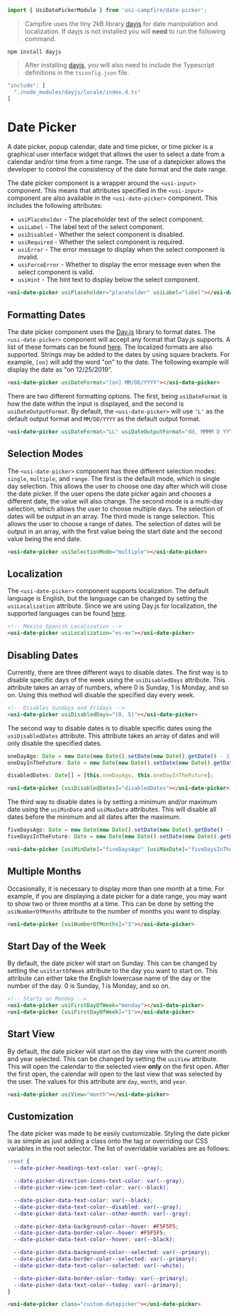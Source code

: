 ```ts
import { UsiDatePickerModule } from 'usi-campfire/date-picker';
```

> Campfire uses the tiny 2kB library [dayjs](https://day.js.org/) for date manipulation and localization. If dayjs is not installed you will **need** to run the
following command.

```console
npm install dayjs
```

> After installing [dayjs](https://day.js.org/), you will also need to include the Typescript definitions in the `tsconfig.json` file.

```ts
"include": [
  "./node_modules/dayjs/locale/index.d.ts"
]
````

# Date Picker
A date picker, popup calendar, date and time picker, or time picker is a graphical user interface widget that allows the user to select a date from a calendar
and/or time from a time range. The use of a datepicker allows the developer to control the consistency of the date format and the date range.

The date picker component is a wrapper around the `<usi-input>` component. This means that attributes specified in the `<usi-input>` component are also
available in the `<usi-date-picker>` component. This includes the following attributes:

  * `usiPlaceholder` - The placeholder text of the select component.
  * `usiLabel` - The label text of the select component.
  * `usiDisabled` - Whether the select component is disabled.
  * `usiRequired` - Whether the select component is required.
  * `usiError` - The error message to display when the select component is invalid.
  * `usiForceError` - Whether to display the error message even when the select component is valid.
  * `usiHint` - The hint text to display below the select component.

```html
<usi-date-picker usiPlaceholder="placeholder" usiLabel="label"></usi-date-picker>
```

## Formatting Dates
The date picker component uses the [Day.js](https://day.js.org/) library to format dates. The `<usi-date-picker>` component will accept any format that Day.js
supports. A list of these formats can be found [here](https://day.js.org/docs/en/display/format). The localized formats are also supported. Strings may be
added to the dates by using square brackets. For example, `[on]` will add the word "on" to the date. The following example will display the date as
"on 12/25/2019".

```html
<usi-date-picker usiDateFormat="[on] MM/DD/YYYY"></usi-date-picker>
```

There are two different formatting options. The first, being `usiDateFormat` is how the date within the input is displayed, and the second is
`usiDateOutputFormat`. By default, the `<usi-date-picker>` will use `'L'` as the default output format and `MM/DD/YYYY` as the default output format.

```html
<usi-date-picker usiDateFormat="LL" usiDateOutputFormat="dd, MMMM D YYYY"></usi-date-picker>
```

## Selection Modes
The `<usi-date-picker>` component has three different selection modes: `single`, `multiple`, and `range`. The first is the default mode, which is single day
selection. This allows the user to choose one day after which will close the date picker. If the user opens the date picker again and chooses a different date,
the value will also change. The second mode is a multi-day selection, which allows the user to choose multiple days. The selection of dates will be output in an
array. The third mode is range selection. This allows the user to choose a range of dates. The selection of dates will be output in an array, with the first
value being the start date and the second value being the end date.

```html
<usi-date-picker usiSelectionMode="multiple"></usi-date-picker>
```

## Localization
The `<usi-date-picker>` component supports localization. The default language is English, but the language can be changed by setting the `usiLocalization`
attribute. Since we are using Day.js for localization, the supported languages can be found [here](https://github.com/iamkun/dayjs/tree/dev/src/locale).

```html
<!-- Mexico Spanish Localization -->
<usi-date-picker usiLocalization="es-mx"></usi-date-picker>
```

## Disabling Dates
Currently, there are three different ways to disable dates. The first way is to disable specific days of the week using the `usiDisabledDays` attribute. This
attribute takes an array of numbers, where 0 is Sunday, 1 is Monday, and so on. Using this method will disable the specified day every week.

```html
<!-- Disables Sundays and Fridays -->
<usi-date-picker usiDisabledDays="[0, 5]"></usi-date-picker>
```

The second way to disable dates is to disable specific dates using the `usiDisabledDates` attribute. This attribute takes an array of dates and will only
disable the specified dates.

```ts
oneDayAgo: Date = new Date(new Date().setDate(new Date().getDate() - 1));
oneDayInTheFuture: Date = new Date(new Date().setDate(new Date().getDate() + 1));

disabledDates: Date[] = [this.oneDayAgo, this.oneDayInTheFuture];
```

```html
<usi-date-picker [usiDisabledDates]="disabledDates"></usi-date-picker>
```

The third way to disable dates is by setting a minimum and/or maximum date using the `usiMinDate` and `usiMaxDate` attributes. This will disable all dates
before the minimum and all dates after the maximum.

```ts
fiveDaysAgo: Date = new Date(new Date().setDate(new Date().getDate() - 5));
fiveDaysInTheFuture: Date = new Date(new Date().setDate(new Date().getDate() + 5));
```

```html
<usi-date-picker [usiMinDate]="fiveDaysAgo" [usiMaxDate]="fiveDaysInTheFuture"></usi-date-picker>
```

## Multiple Months
Occasionally, it is necessary to display more than one month at a time. For example, if you are displaying a date picker for a date range, you may want to show
two or three months at a time. This can be done by setting the `usiNumberOfMonths` attribute to the number of months you want to display.

```html
<usi-date-picker [usiNumberOfMonths]="3"></usi-date-picker>
```

## Start Day of the Week
By default, the date picker will start on Sunday. This can be changed by setting the `usiStartOfWeek` attribute to the day you want to start on. This attribute
can either take the English lowercase name of the day or the number of the day. 0 is Sunday, 1 is Monday, and so on.

```html
<!-- Starts on Monday -->
<usi-date-picker usiFirstDayOfWeek="monday"></usi-date-picker>
<usi-date-picker [usiFirstDayOfWeek]="1"></usi-date-picker>
```

## Start View
By default, the date picker will start on the day view with the current month and year selected. This can be changed by setting the `usiView` attribute. This
will open the calendar to the selected view **only** on the first open. After the first open, the calendar will open to the last view that was selected by the
user. The values for this attribute are `day`, `month`, and `year`.

```html
<usi-date-picker usiView="month"></usi-date-picker>
```

## Customization
The date picker was made to be easily customizable. Styling the date picker is as simple as just adding a class onto the tag or overriding our CSS variables in
the root selector. The list of overridable variables are as follows:

```css
:root {
  --date-picker-headings-text-color: var(--gray);

  --date-picker-direction-icons-text-color: var(--gray);
  --date-picker-view-icon-text-color: var(--black);

  --date-picker-data-text-color: var(--black);
  --date-picker-data-text-color--disabled: var(--gray);
  --date-picker-data-text-color--other-month: var(--gray);

  --date-picker-data-background-color--hover: #F5F5F5;
  --date-picker-data-border-color--hover: #F5F5F5;
  --date-picker-data-text-color--hover: var(--black);

  --date-picker-data-background-color--selected: var(--primary);
  --date-picker-data-border-color--selected: var(--primary);
  --date-picker-data-text-color--selected: var(--white);

  --date-picker-data-border-color--today: var(--primary);
  --date-picker-data-text-color--today: var(--primary);
}
```

```html
<usi-date-picker class="custom-datepicker"></usi-date-picker>
```
